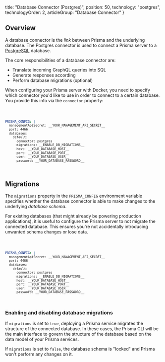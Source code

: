 
  title: "Database Connector (Postgres)",
  position: 50,
  technology: "postgres",
  technologyOrder: 2,
  articleGroup: "Database Connector"
}

## Overview

A database connector is the _link_ between Prisma and the underlying database. 
The Postgres connector is used to connect a Prisma server to a [PostgreSQL](https://www.postgresql.org/) database. 

The core responsibilities of a database connector are:

- Translate incoming GraphQL queries into SQL
- Generate responses according 
- Perform database migrations (optional)

When configuring your Prisma server with Docker, you need to specify which connector you'd like to use in order to connect to a certain database. You provide this info via the `connector` property:

<Code language="yml" lines="6">

```yml
PRISMA_CONFIG: |
  managementApiSecret: __YOUR_MANAGEMENT_API_SECRET__
  port: 4466
  databases:
    default:
      connector: postgres
      migrations: __ENABLE_DB_MIGRATIONS__
      host: __YOUR_DATABASE_HOST__
      port: __YOUR_DATABASE_PORT__
      user: __YOUR_DATABASE_USER__
      password: __YOUR_DATABASE_PASSWORD__
```

</Code>

## Migrations

The `migrations` property in the `PRISMA_CONFIG` environment variable specifies whether the database connector is able to make changes to the underlying _database schema_.

For existing databases (that might already be powering production applications), it is useful to configure the Prisma server to not migrate the connected database. This ensures you're not accidentally introducing unwanted schema changes or lose data.

<Code language="yml" lines="7">

```yml
PRISMA_CONFIG: |
  managementApiSecret: __YOUR_MANAGEMENT_API_SECRET__
  port: 4466
  databases:
    default:
      connector: postgres
      migrations: __ENABLE_DB_MIGRATIONS__
      host: __YOUR_DATABASE_HOST__
      port: __YOUR_DATABASE_PORT__
      user: __YOUR_DATABASE_USER__
      password: __YOUR_DATABASE_PASSWORD__
```

</Code>


### Enabling and disabling database migrations

If `migrations` is set to `true`, deploying a Prisma service migrates the structure of the connected database. In these cases, the Prisma CLI will be the main interface to govern the structure of the database based on the data model of your Prisma services.

If `migrations` is set to `false`, the database schema is "locked" and Prisma won't perform any changes on it.